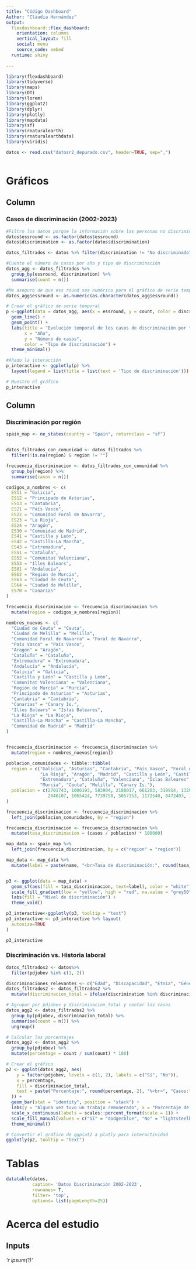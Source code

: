 ```yaml
---
title: "Código Dashboard"
Author: "Clàudia Hernández"
output: 
  flexdashboard::flex_dashboard:
    orientation: columns
    vertical_layout: fill
    social: menu
    source_code: embed
  runtime: shiny
  
---
```


```r

library(flexdashboard)
library(tidyverse)
library(maps)
library(DT)
library(lorem)
library(ggplot2)
library(dplyr)
library(plotly)
library(mapdata)
library(sf)
library(rnaturalearth)
library(rnaturalearthdata)
library(viridis)

```

```r
datos <- read.csv("datosr2_depurado.csv", header=TRUE, sep=",")
```

```r

```

Gráficos {data-icon=fa-signal}
=========================================
Column {data-width=450}
-----------------------------------------------------------------------

### Casos de discriminación (2002-2023)

```r
#Filtro los datos porque la información sobre las personas no discriminadas no es interesante para el objetivo
datos$essround <- as.factor(datos$essround)
datos$discrimination <- as.factor(datos$discrimination)

datos_filtrados <- datos %>% filter(discrimination != "No discriminado")

#Cuento el número de casos por año y tipo de discriminación
datos_agg <- datos_filtrados %>%
  group_by(essround, discrimination) %>%
  summarise(count = n())

#Me aseguro de que ess round sea numérico para el gráfico de serie temporal
datos_agg$essround <- as.numeric(as.character(datos_agg$essround))

# Crear el gráfico de serie temporal
p <-ggplot(data = datos_agg, aes(x = essround, y = count, color = discrimination, group = discrimination)) +
  geom_line() +
  geom_point() +
  labs(title = "Evolución temporal de los casos de discriminación por tipo",
       x = "Año",
       y = "Número de casos",
       color = "Tipo de discriminación") +
  theme_minimal()

#Añado la interacción
p_interactive <- ggplotly(p) %>% 
  layout(legend = list(title = list(text = 'Tipo de discriminación')))

# Muestro el gráfico
p_interactive

```

Column {data-width=550}
-----------------------------------------------------------------------

### Discriminación por región

```r
spain_map <- ne_states(country = "Spain", returnclass = "sf")


datos_filtrados_con_comunidad <- datos_filtrados %>%
  filter(!is.na(region) & region != "")

frecuencia_discriminacion <- datos_filtrados_con_comunidad %>%
  group_by(region) %>%
  summarise(casos = n())

codigos_a_nombres <- c(
  ES11 = "Galicia", 
  ES12 = "Principado de Asturias", 
  ES13 = "Cantabria", 
  ES21 = "País Vasco", 
  ES22 = "Comunidad Foral de Navarra", 
  ES23 = "La Rioja", 
  ES24 = "Aragón", 
  ES30 = "Comunidad de Madrid", 
  ES41 = "Castilla y León", 
  ES42 = "Castilla-La Mancha", 
  ES43 = "Extremadura", 
  ES51 = "Cataluña", 
  ES52 = "Comunitat Valenciana", 
  ES53 = "Illes Balears", 
  ES61 = "Andalucía", 
  ES62 = "Región de Murcia", 
  ES63 = "Ciudad de Ceuta", 
  ES64 = "Ciudad de Melilla", 
  ES70 = "Canarias"
)

frecuencia_discriminacion <- frecuencia_discriminacion %>% 
  mutate(region = codigos_a_nombres[region])

nombres_nuevos <- c(
  "Ciudad de Ceuta" = "Ceuta",
  "Ciudad de Melilla" = "Melilla",
  "Comunidad Foral de Navarra" = "Foral de Navarra",
  "País Vasco" = "País Vasco",
  "Aragón" = "Aragón",
  "Cataluña" = "Cataluña",
  "Extremadura" = "Extremadura",
  "Andalucía" = "Andalucía",
  "Galicia" = "Galicia",
  "Castilla y León" = "Castilla y León",
  "Comunitat Valenciana" = "Valenciana",
  "Región de Murcia" = "Murcia",
  "Principado de Asturias" = "Asturias",
  "Cantabria" = "Cantabria",
  "Canarias" = "Canary Is.",
  "Illes Balears" = "Islas Baleares",
  "La Rioja" = "La Rioja",
  "Castilla-La Mancha" = "Castilla-La Mancha",
  "Comunidad de Madrid" = "Madrid"
)


frecuencia_discriminacion <- frecuencia_discriminacion %>%
  mutate(region = nombres_nuevos[region])

poblacion_comunidades <- tibble::tibble(
  region = c("Galicia", "Asturias", "Cantabria", "País Vasco", "Foral de Navarra", 
             "La Rioja", "Aragón", "Madrid", "Castilla y León", "Castilla-La Mancha", 
             "Extremadura", "Cataluña", "Valenciana", "Islas Baleares", "Andalucía", 
             "Murcia", "Ceuta", "Melilla", "Canary Is."),
  poblacion = c(2701743, 1006193, 583904, 2188017, 661203, 319914, 1320586, 6714142, 2394918, 
                2046107, 1065424, 7739758, 5057353, 1172540, 8472403, 1511251, 84777, 86384, 2252465)
)

frecuencia_discriminacion <- frecuencia_discriminacion %>%
  left_join(poblacion_comunidades, by = "region")

frecuencia_discriminacion <- frecuencia_discriminacion %>%
  mutate(tasa_discriminacion = (casos / poblacion) * 100000)

map_data <- spain_map %>%
  left_join(frecuencia_discriminacion, by = c("region" = "region"))

map_data <- map_data %>%
  mutate(label = paste(name, "<br>Tasa de discriminación:", round(tasa_discriminacion, 2), "casos por 100,000 habitantes"))


p3 <- ggplot(data = map_data) +
  geom_sf(aes(fill = tasa_discriminacion, text=label), color = "white") +
  scale_fill_gradient(low = "yellow", high = "red", na.value = "grey50") +
  labs(fill = "Nivel de discriminación") +
  theme_void()

p3_interactive<-ggplotly(p3, tooltip = "text")
p3_interactive <- p3_interactive %>% layout(
  autosize=TRUE
)

p3_interactive

```




### Discriminación vs. Historia laboral

```r
datos_filtrados2 <- datos%>%
  filter(pdjobev %in% c(1, 2))

discriminaciones_relevantes <- c("Edad", "Discapacidad", "Etnia", "Género", "Lengua", "Nacionalidad", "Raza", "Sexualidad")
datos_filtrados2 <- datos_filtrados2 %>%
  mutate(discriminacion_total = ifelse(discrimination %in% discriminaciones_relevantes, "Sí", "No"))

# Agrupar por pdjobev y discriminacion_total y contar los casos
datos_agg2 <- datos_filtrados2 %>%
  group_by(pdjobev, discriminacion_total) %>%
  summarise(count = n()) %>%
  ungroup()

# Calcular los porcentajes
datos_agg2 <- datos_agg2 %>%
  group_by(pdjobev) %>%
  mutate(percentage = count / sum(count) * 100)

# Crear el gráfico
p2 <- ggplot(datos_agg2, aes(
    y = factor(pdjobev, levels = c(1, 2), labels = c("Sí", "No")), 
    x = percentage, 
    fill = discriminacion_total, 
    text = paste("Porcentaje:", round(percentage, 2), "%<br>", "Casos:", count)
  )) +
  geom_bar(stat = "identity", position = "stack") +
  labs(y = "Alguna vez tuvo un trabajo remunerado", x = "Porcentaje de casos", fill = "Discriminación") +
  scale_x_continuous(labels = scales::percent_format(scale = 1)) +
  scale_fill_manual(values = c("Sí" = "dodgerblue", "No" = "lightsteelblue")) +
  theme_minimal() 

# Convertir el gráfico de ggplot2 a plotly para interactividad
ggplotly(p2, tooltip = "text")
```


Tablas {data-icon=fa-table}
=========================================

```r
datatable(datos,
          caption= 'Datos Discriminación 2002-2023',
          rownames= T,
          filter= 'top',
          options= list(pageLength=25))
```



Acerca del estudio {data-icon=fa-globe}
========================================


Inputs{.sidebar data-height=400}
----------------
*'r ipsum(1)'*
